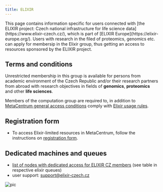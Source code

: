 ```yaml
---
title: ELIXIR
---
```

<Callout type="info">
This page contains information specific for users connected with [the ELIXIR project: Czech national infrastructure for life science data](https://www.elixir-czech.cz/), which is part of [ELIXIR Europe](https://elixir-europe.org/). Users with research in the filed of proteomics, genomics etc. can apply for membersip in the Elixir group, thus getting an access to resources sponsored by the ELIXIR project.
</Callout>

## Terms and conditions

Unrestricted membership in this group is available for persons from academic environment of the Czech Republic and/or their research partners from abroad with research objectives in fields of **genomics**, **proteomics** and other **life sciences**. 

Members of the computation group are required to, in addition to [MetaCentrum general access conditions](../access/terms) comply with [Elixir usage rules](https://www.elixir-europe.org/services/compute/aai/aup).

## Registration form

- To access Elixir-limited resources in MetaCentrum, follow the instructions on [registration form](https://signup.e-infra.cz/allfed/registrar/?vo=elixir-cz&group=cz-users).

## Dedicated machines and queues

- [list of nodes with dedicated access for ELIXIR CZ members](https://metavo.metacentrum.cz/pbsmon2/queue/elixircz%40pbs-m1.metacentrum.cz) (see table in respective elixir queues)
- user support: support@elixir-czech.cz


![pic](/img/meta/access/elixir_logo.png)

